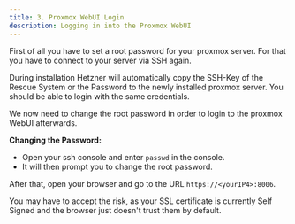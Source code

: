 ```yaml
---
title: 3. Proxmox WebUI Login
description: Logging in into the Proxmox WebUI
---
```



First of all you have to set a root password for your proxmox server.
For that you have to connect to your server via SSH again.

<Aside type="note">
  During installation Hetzner will automatically copy the SSH-Key of the Rescue
  System or the Password to the newly installed proxmox server. You should be
  able to login with the same credentials.
</Aside>

We now need to change the root password in order to login to the proxmox WebUI afterwards.

**Changing the Password:**

- Open your ssh console and enter `passwd` in the console.
- It will then prompt you to change the root password.

After that, open your browser and go to the URL `https://<yourIP4>:8006`.

<Aside type="note">
  You may have to accept the risk, as your SSL certificate is currently Self
  Signed and the browser just doesn't trust them by default.
</Aside>
